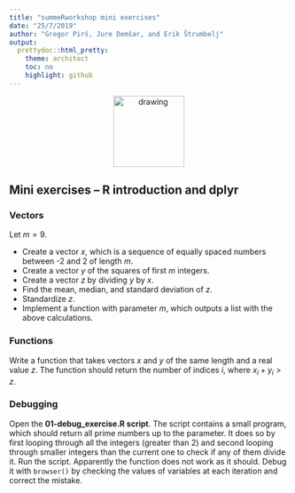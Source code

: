 ```yaml
---
title: "summeRworkshop mini exercises"
date: "25/7/2019"
author: "Gregor Pirš, Jure Demšar, and Erik Štrumbelj"
output:
  prettydoc::html_pretty:
    theme: architect
    toc: no
    highlight: github
---
```


<div style="text-align:center">
  <img src="./bstatcomp.png" alt="drawing" width="128"/>
</div>

## Mini exercises -- R introduction and dplyr

### Vectors
Let $m = 9$.

* Create a vector $x$, which is a sequence of equally spaced numbers
  between -2 and 2 of length $m$.
* Create a vector $y$ of the squares of first $m$ integers.
* Create a vector $z$ by dividing $y$ by $x$.
* Find the mean, median, and standard deviation of $z$.
* Standardize $z$.
* Implement a function with parameter $m$, which outputs a list with the
  above calculations.


### Functions
Write a function that takes vectors $x$ and $y$ of the same length and a
real value $z$. The function should return the number of indices $i$, where
$x_i + y_i > z$.


### Debugging
Open the __01-debug_exercise.R script__. The script contains a small program,
which should return all prime numbers up to the parameter. It does so by
first looping through all the integers (greater than 2) and second looping 
through smaller
integers than the current one to check if any of them divide it. 
Run the script. Apparently the function does not work as it should. 
Debug it with `browser()` by checking the values of variables at each iteration
and correct the mistake.